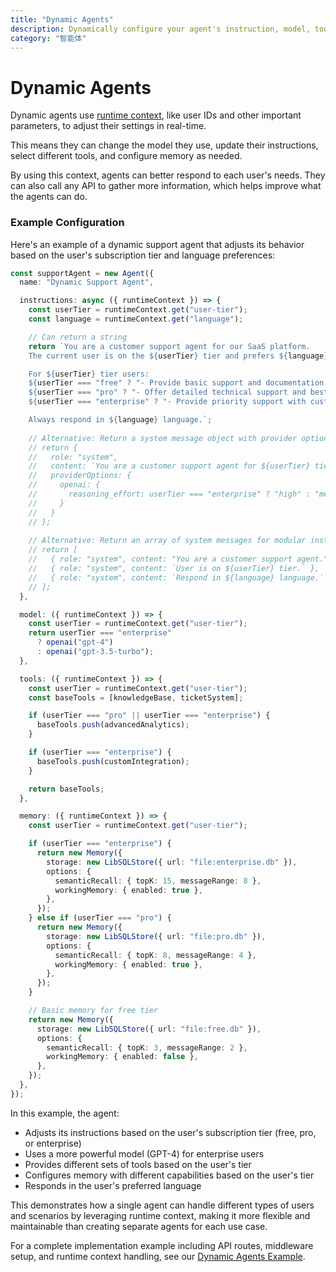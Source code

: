 ```yaml
---
title: "Dynamic Agents"
description: Dynamically configure your agent's instruction, model, tools, and memory using runtime context.
category: "智能体"
---
```


# Dynamic Agents

Dynamic agents use [runtime context](./runtime-context), like user IDs and other important parameters, to adjust their settings in real-time.

This means they can change the model they use, update their instructions, select different tools, and configure memory as needed.

By using this context, agents can better respond to each user's needs. They can also call any API to gather more information, which helps improve what the agents can do.

### Example Configuration

Here's an example of a dynamic support agent that adjusts its behavior based on the user's subscription tier and language preferences:

```typescript
const supportAgent = new Agent({
  name: "Dynamic Support Agent",

  instructions: async ({ runtimeContext }) => {
    const userTier = runtimeContext.get("user-tier");
    const language = runtimeContext.get("language");

    // Can return a string
    return `You are a customer support agent for our SaaS platform.
    The current user is on the ${userTier} tier and prefers ${language} language.

    For ${userTier} tier users:
    ${userTier === "free" ? "- Provide basic support and documentation links" : ""}
    ${userTier === "pro" ? "- Offer detailed technical support and best practices" : ""}
    ${userTier === "enterprise" ? "- Provide priority support with custom solutions" : ""}

    Always respond in ${language} language.`;
    
    // Alternative: Return a system message object with provider options
    // return {
    //   role: "system",
    //   content: `You are a customer support agent for ${userTier} tier...`,
    //   providerOptions: {
    //     openai: { 
    //       reasoning_effort: userTier === "enterprise" ? "high" : "medium"
    //     }
    //   }
    // };
    
    // Alternative: Return an array of system messages for modular instructions
    // return [
    //   { role: "system", content: "You are a customer support agent." },
    //   { role: "system", content: `User is on ${userTier} tier.` },
    //   { role: "system", content: `Respond in ${language} language.` }
    // ];
  },

  model: ({ runtimeContext }) => {
    const userTier = runtimeContext.get("user-tier");
    return userTier === "enterprise"
      ? openai("gpt-4")
      : openai("gpt-3.5-turbo");
  },

  tools: ({ runtimeContext }) => {
    const userTier = runtimeContext.get("user-tier");
    const baseTools = [knowledgeBase, ticketSystem];

    if (userTier === "pro" || userTier === "enterprise") {
      baseTools.push(advancedAnalytics);
    }

    if (userTier === "enterprise") {
      baseTools.push(customIntegration);
    }

    return baseTools;
  },

  memory: ({ runtimeContext }) => {
    const userTier = runtimeContext.get("user-tier");

    if (userTier === "enterprise") {
      return new Memory({
        storage: new LibSQLStore({ url: "file:enterprise.db" }),
        options: {
          semanticRecall: { topK: 15, messageRange: 8 },
          workingMemory: { enabled: true },
        },
      });
    } else if (userTier === "pro") {
      return new Memory({
        storage: new LibSQLStore({ url: "file:pro.db" }),
        options: {
          semanticRecall: { topK: 8, messageRange: 4 },
          workingMemory: { enabled: true },
        },
      });
    }

    // Basic memory for free tier
    return new Memory({
      storage: new LibSQLStore({ url: "file:free.db" }),
      options: {
        semanticRecall: { topK: 3, messageRange: 2 },
        workingMemory: { enabled: false },
      },
    });
  },
});
```

In this example, the agent:

- Adjusts its instructions based on the user's subscription tier (free, pro, or enterprise)
- Uses a more powerful model (GPT-4) for enterprise users
- Provides different sets of tools based on the user's tier
- Configures memory with different capabilities based on the user's tier
- Responds in the user's preferred language

This demonstrates how a single agent can handle different types of users and scenarios by leveraging runtime context, making it more flexible and maintainable than creating separate agents for each use case.

For a complete implementation example including API routes, middleware setup, and runtime context handling, see our [Dynamic Agents Example](/examples/agents/dynamic-agents).

